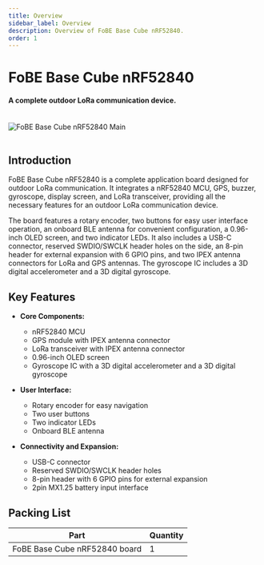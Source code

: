 ```yaml
---
title: Overview
sidebar_label: Overview
description: Overview of FoBE Base Cube nRF52840.
order: 1
---
```


# FoBE Base Cube nRF52840

#### A complete outdoor LoRa communication device.

<br/>
<div style={{ textAlign: 'center' }}>
  <img src="/img/products/f2102-r1lg.main.png" alt="FoBE Base Cube nRF52840 Main" style={{ width: '80%', height: 'auto' }} />
</div>
<br/>

## Introduction

FoBE Base Cube nRF52840 is a complete application board designed for outdoor LoRa communication. It integrates a nRF52840 MCU, GPS, buzzer, gyroscope, display screen, and LoRa transceiver, providing all the necessary features for an outdoor LoRa communication device.

The board features a rotary encoder, two buttons for easy user interface operation, an onboard BLE antenna for convenient configuration, a 0.96-inch OLED screen, and two indicator LEDs. It also includes a USB-C connector, reserved SWDIO/SWCLK header holes on the side, an 8-pin header for external expansion with 6 GPIO pins, and two IPEX antenna connectors for LoRa and GPS antennas. The gyroscope IC includes a 3D digital accelerometer and a 3D digital gyroscope.

## Key Features

*   **Core Components:**
    *   nRF52840 MCU
    *   GPS module with IPEX antenna connector
    *   LoRa transceiver with IPEX antenna connector
    *   0.96-inch OLED screen
    *   Gyroscope IC with a 3D digital accelerometer and a 3D digital gyroscope

*   **User Interface:**
    *   Rotary encoder for easy navigation
    *   Two user buttons
    *   Two indicator LEDs
    *   Onboard BLE antenna

*   **Connectivity and Expansion:**
    *   USB-C connector
    *   Reserved SWDIO/SWCLK header holes
    *   8-pin header with 6 GPIO pins for external expansion
    *   2pin MX1.25 battery input interface

## Packing List

| Part                         | Quantity |
| ---------------------------- | -------- |
| FoBE Base Cube nRF52840 board | 1        |